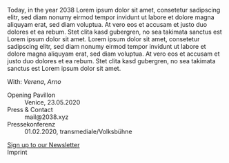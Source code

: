 <MainVideo vimeoId="377193784"/>

Today, in the year 2038 Lorem ipsum dolor sit amet, consetetur sadipscing elitr, sed diam nonumy eirmod tempor invidunt ut labore et dolore magna aliquyam erat, sed diam voluptua. At vero eos et accusam et justo duo dolores et ea rebum. Stet clita kasd gubergren, no sea takimata sanctus est Lorem ipsum dolor sit amet. Lorem ipsum dolor sit amet, consetetur sadipscing elitr, sed diam nonumy eirmod tempor invidunt ut labore et dolore magna aliquyam erat, sed diam voluptua. At vero eos et accusam et justo duo dolores et ea rebum. Stet clita kasd gubergren, no sea takimata sanctus est Lorem ipsum dolor sit amet.

With: _Verena_, _Arno_

<dl>
<dt>Opening Pavillon</dt>
<dd>Venice, 23.05.2020</dd>
<dt>Press & Contact</dt>
<dd>mail@2038.xyz</dd>
<dt>Pressekonferenz</dt>
<dd>01.02.2020, transmediale/Volksbühne</dd>
</dl>

[Sign up to our Newsletter](http://cleverreach.de)<br /><Link to="/imprint">Imprint</Link>
